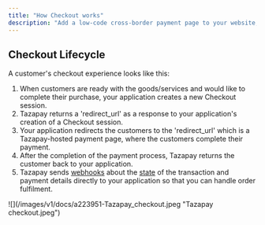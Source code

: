 ```yaml
---
title: "How Checkout works"
description: "Add a low-code cross-border payment page to your website, online shop or marketplace."
---
```


## Checkout Lifecycle

A customer's checkout experience looks like this:

1. When customers are ready with the goods/services and would like to complete their purchase, your application creates a new Checkout session.
2. Tazapay returns a 'redirect\_url' as a response to your application's creation of a Checkout session.
3. Your application redirects the customers to the 'redirect\_url' which is a Tazapay-hosted payment page, where the customers complete their payment.
4. After the completion of the payment process, Tazapay returns the customer back to your application.
5. Tazapay sends [webhooks](https://docs.tazapay.com/docs/checkout-webhook) about the [state](https://docs.tazapay.com/docs/checkout-object-states) of the transaction and payment details directly to your application so that you can handle order fulfilment.

<Frame>
![](/images/v1/docs/a223951-Tazapay_checkout.jpeg "Tazapay checkout.jpeg")
</Frame>
